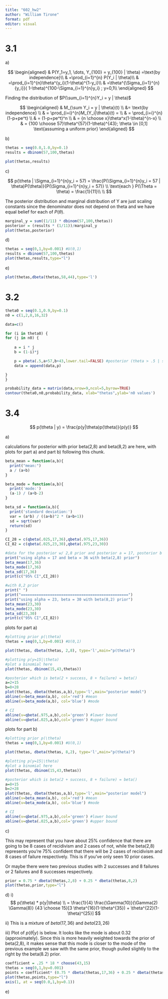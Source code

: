 ```yaml
---
title: "602_hw2"
author: "William Tirone"
format: pdf
editor: visual
---
```


# 3.1

a\)

$$
\begin{aligned}
& P(Y_1=y_1, \dots, Y_{100} = y_{100} | \theta) =\text{by independence}\\
& =\prod_{i=1}^{n} P(Y_i | \theta)\\
& =\prod_{i=1}^{n}\theta^{y_i}(1-\theta)^{1-y_i}\\
& =\theta^{\Sigma_{i=1}^{n} {y_i}}( 1-\theta)^{100-\Sigma_{i=1}^{n}y_i} ;  y=0,1\\
\end{aligned}
$$

Finding the distribution of $P(\sum_{i=1}^{n}Y_i = y | \theta)$

$$
\begin{aligned}
& M_{\sum Y_i = y | \theta}(t) \\
&= \text{by independence} \\ 
& = \prod_{i=i}^{n}M_{Y_i|\theta}(t) = \\
& = \prod_{i=i}^{n}(1-p+pe^t) \\
& = (1-p+pe^t)^n  \\
& = {n \choose x}\theta^x(1-\theta)^{n-x} \\
& = {100 \choose 57}\theta^{57}(1-\theta)^{43}; \theta \in [0,1] \text{assuming a uniform prior}
\end{aligned}
$$

b\)

```r
thetas = seq(0.0,1.0,by=0.1)
results = dbinom(57,100,thetas)

plot(thetas,results)
```

c\)

$$
p(\theta | \Sigma_{i=1}^{n}y_i = 57) = \frac{P(\Sigma_{i=1}^{n}y_i = 57 | \theta)P(\theta)}{P(\Sigma_{i=1}^{n}y_i = 57)}  \\
\text{each } P(\Theta = \theta) = \frac{1}{11}\\
\\
$$

The posterior distribution and marginal distribution of Y are just scaling constants since the denominator does not depend on theta and we have equal belief for each of $P(\theta)$.

```r

marginal_y = sum((1/11) * dbinom(57,100,thetas))
posterior = (results * (1/11))/marginal_y
plot(thetas,posterior)
```

d\)

```r
thetas = seq(0,1,by=0.001) #U(0,1)
results = dbinom(57,100,thetas)
plot(thetas,results,type="l")
```

e\)

```r
plot(thetas,dbeta(thetas,58,44),type='l')
```

# 3.2

```r

theta0 = seq(0.1,0.9,by=0.1)
n0 = c(1,2,8,16,32)

data=c()

for (i in theta0) {
for (j in n0) {
  
    a = i * j
    b = (1-i)*j

    p = pbeta(.5,a+57,b+43,lower.tail=FALSE) #posterior (theta > .5 | sum = 57)
    data = append(data,p)

}
}

probability_data = matrix(data,nrow=9,ncol=5,byrow=TRUE)
contour(theta0,n0,probability_data, xlab="thetas",ylab='n0 values')
```

# 3.4

$$
p(\theta | y) = \frac{p(y|\theta)p(\theta)}{p(y)}
$$

a\)

calculations for posterior with prior beta(2,8) and beta(8,2) are here, with plots for part a) and part b) following this chunk.

```r
beta_mean = function(a,b){
  print("mean:")
  a / (a+b)
}

beta_mode = function(a,b){
  print('mode:')
  (a-1) / (a+b-2)
}

beta_sd = function(a,b){
  print('standard deviation:')
  var = (a*b) / ((a+b)^2 * (a+b+1))
  sd = sqrt(var)
  return(sd) 
}

CI_28 = c(qbeta(.025,17,36),qbeta(.975,17,36))
CI_82 = c(qbeta(.025,23,30),qbeta(.975,23,30))

#data for the posterior w/ 2,8 prior and posterior a = 17, posterior b = 36
print("using alpha = 17 and beta = 36 with beta(2,8) prior")
beta_mean(17,36)
beta_mode(17,36)
beta_sd(17,36)
print(c("95% CI",CI_28))

#with 8,2 prior 
print(" ")
print("================================================")
print("using alpha = 23, beta = 30 with beta(8,2) prior")
beta_mean(23,30)
beta_mode(23,30)
beta_sd(23,30)
print(c("95% CI",CI_82))
```

plots for part a)

```r
#plotting prior p(\theta)
thetas = seq(0,1,by=0.001) #U(0,1)

plot(thetas, dbeta(thetas, 2,8), type='l',main="p(theta)")

#plotting p(y=15|\theta)
#plot a binomial here 
plot(thetas, dbinom(15,43,thetas))

#posterior which is beta(2 + success, 8 + failure) = beta()
a=2+15
b=8+28
plot(thetas, dbeta(thetas,a,b),type='l',main="posterior model")
abline(v=beta_mean(a,b), col='red') #mean
abline(v=beta_mode(a,b), col='blue') #mode

# CI 
abline(v=qbeta(.975,a,b),col='green') #lower bound 
abline(v=qbeta(.025,a,b),col='green') #upper bound 
```

plots for part b)

```r

#plotting prior p(\theta)
thetas = seq(0,1,by=0.001) #U(0,1)

plot(thetas, dbeta(thetas, 8,2), type='l',main="p(theta)")

#plotting p(y=15|\theta)
#plot a binomial here 
plot(thetas, dbinom(15,43,thetas))

#posterior which is beta(2 + success, 8 + failure) = beta()
a=8+15
b=2+28
plot(thetas, dbeta(thetas,a,b),type='l',main="posterior model")
abline(v=beta_mean(a,b), col='red') #mean
abline(v=beta_mode(a,b), col='blue') #mode

# CI 
abline(v=qbeta(.975,a,b),col='green') #lower bound 
abline(v=qbeta(.025,a,b),col='green') #upper bound 
```

c\)

This may represent that you have about 25% confidence that there are going to be 8 cases of recidivism and 2 cases of not, while the beta(2,8) represents you're 75% confident that there will be 2 cases of recidivism and 8 cases of failure respectively. This is if you've only seen 10 prior cases.

Or maybe there were two previous studies with 2 successes and 8 failures or 2 failures and 8 successes respectively.

```r
prior = 0.75 * dbeta(thetas,2,8) + 0.25 * dbeta(thetas,8,2)
plot(thetas,prior,type="l")
```

d\) i) $$
p(\theta) * p(y|\theta) \\
= \frac{1}{4} \frac{\Gamma(10)}{\Gamma(2) \Gamma(8)} {43 \choose 15}[3 \theta^{16}(1-\theta^{35}) + \theta^{22}(1-\theta)^{25}]
$$

ii\) This is a mixture of $beta(17,36)$ and $beta(23,26)$

iii\) Plot of $p(\theta|y)$ is below. It looks like the mode is about 0.32 (approximately). Since this is more heavily weighted towards the prior of beta(2,8), it makes sense that this mode is closer to the mode of the previous example we saw with the same prior, though pulled slightly to the right by the beta(8.2) prior.

```r
coefficient = .25 * 18 * choose(43,15)
thetas = seq(0,1,by=0.001)
points = coefficient* (0.75 * dbeta(thetas,17,36) + 0.25 * dbeta(thetas,23,26))
plot(thetas,points,type="l")
axis(1, at = seq(0.0,1,by=0.1))
```

e\)
